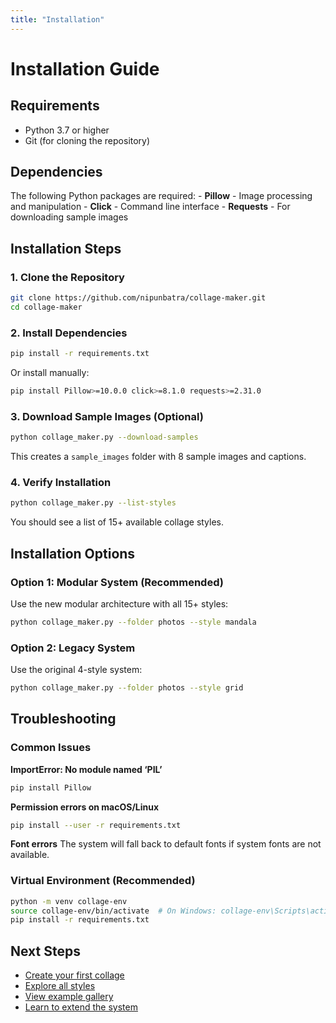```yaml
---
title: "Installation"
---
```


# Installation Guide

## Requirements

- Python 3.7 or higher
- Git (for cloning the repository)

## Dependencies

The following Python packages are required:
- **Pillow** - Image processing and manipulation
- **Click** - Command line interface
- **Requests** - For downloading sample images

## Installation Steps

### 1. Clone the Repository

```bash
git clone https://github.com/nipunbatra/collage-maker.git
cd collage-maker
```

### 2. Install Dependencies

```bash
pip install -r requirements.txt
```

Or install manually:
```bash
pip install Pillow>=10.0.0 click>=8.1.0 requests>=2.31.0
```

### 3. Download Sample Images (Optional)

```bash
python collage_maker.py --download-samples
```

This creates a `sample_images` folder with 8 sample images and captions.

### 4. Verify Installation

```bash
python collage_maker.py --list-styles
```

You should see a list of 15+ available collage styles.

## Installation Options

### Option 1: Modular System (Recommended)
Use the new modular architecture with all 15+ styles:
```bash
python collage_maker.py --folder photos --style mandala
```

### Option 2: Legacy System
Use the original 4-style system:
```bash
python collage_maker.py --folder photos --style grid
```

## Troubleshooting

### Common Issues

**ImportError: No module named 'PIL'**
```bash
pip install Pillow
```

**Permission errors on macOS/Linux**
```bash
pip install --user -r requirements.txt
```

**Font errors**
The system will fall back to default fonts if system fonts are not available.

### Virtual Environment (Recommended)

```bash
python -m venv collage-env
source collage-env/bin/activate  # On Windows: collage-env\Scripts\activate
pip install -r requirements.txt
```

## Next Steps

- [Create your first collage](features.qmd)
- [Explore all styles](styles.qmd)
- [View example gallery](examples.qmd)
- [Learn to extend the system](developer.qmd)